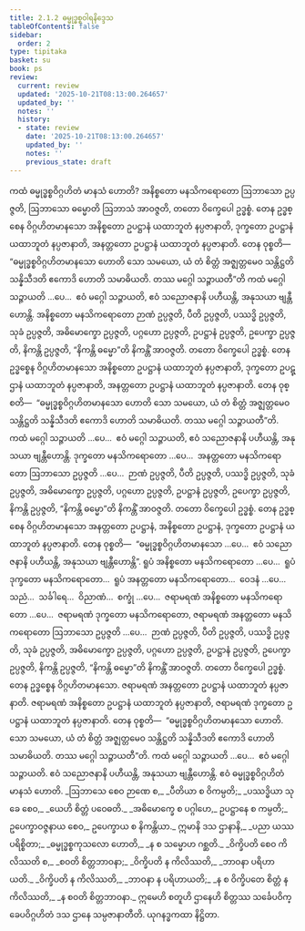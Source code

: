 ```yaml
---
title: 2.1.2 ဓမ္မုဒ္ဓစ္စဝါရနိဒ္ဒေသ
tableOfContents: false
sidebar:
  order: 2
type: tipitaka
basket: su
book: ps
review:
  current: review
  updated: '2025-10-21T08:13:00.264657'
  updated_by: ''
  notes: ''
  history:
  - state: review
    date: '2025-10-21T08:13:00.264657'
    updated_by: ''
    notes: ''
    previous_state: draft
---
```



<DynamicBreadcrumb />


<ReviewStatus review={frontmatter.review} showDetails={true} />

<HypothesisAnnotation frontmatter={frontmatter} />

<Division number="6" book="ps" e="ch" v="26" p="9">

<Paragraph number="1365" book="ps">
ကထံ <Emphasis>ဓမ္မုဒ္ဓစ္စဝိဂ္ဂဟိတံ မာနသံ ဟောတိ?</Emphasis> အနိစ္စတော မနသိကရောတော ဩဘာသော ဥပ္ပဇ္ဇတိ, ဩဘာသော ဓမ္မောတိ ဩဘာသံ အာဝဇ္ဇတိ, တတော ဝိက္ခေပေါ ဥဒ္ဓစ္စံ. တေန ဥဒ္ဓစ္စေန ဝိဂ္ဂဟိတမာနသော အနိစ္စတော ဥပဋ္ဌာနံ ယထာဘူတံ နပ္ပဇာနာတိ, ဒုက္ခတော ဥပဋ္ဌာနံ ယထာဘူတံ နပ္ပဇာနာတိ, အနတ္တတော ဥပဋ္ဌာနံ ယထာဘူတံ နပ္ပဇာနာတိ. တေန ဝုစ္စတိ—  “ဓမ္မုဒ္ဓစ္စဝိဂ္ဂဟိတမာနသော ဟောတိ သော သမယော, ယံ တံ စိတ္တံ အဇ္ဈတ္တမေဝ သန္တိဋ္ဌတိ သန္နိသီဒတိ ဧကောဒိ ဟောတိ သမာဓိယတိ. <Emphasis>တဿ မဂ္ဂေါ သဉ္ဇာယတီ”</Emphasis>တိ ကထံ မဂ္ဂေါ သဉ္ဇာယတိ …ပေ…  ဧဝံ မဂ္ဂေါ သဉ္ဇာယတိ, ဧဝံ သညောဇနာနိ ပဟီယန္တိ, အနုသယာ ဗျန္တီဟောန္တိ.
</Paragraph>

<Paragraph number="1366" book="ps">
အနိစ္စတော မနသိကရောတော ဉာဏံ ဥပ္ပဇ္ဇတိ, ပီတိ ဥပ္ပဇ္ဇတိ, ပဿဒ္ဓိ ဥပ္ပဇ္ဇတိ, သုခံ ဥပ္ပဇ္ဇတိ, အဓိမောက္ခော ဥပ္ပဇ္ဇတိ, ပဂ္ဂဟော ဥပ္ပဇ္ဇတိ, ဥပဋ္ဌာနံ ဥပ္ပဇ္ဇတိ, ဥပေက္ခာ ဥပ္ပဇ္ဇတိ, နိကန္တိ ဥပ္ပဇ္ဇတိ, “နိကန္တိ ဓမ္မော”တိ နိကန္တိံ အာဝဇ္ဇတိ. တတော ဝိက္ခေပေါ ဥဒ္ဓစ္စံ. တေန ဥဒ္ဓစ္စေန ဝိဂ္ဂဟိတမာနသော အနိစ္စတော ဥပဋ္ဌာနံ ယထာဘူတံ နပ္ပဇာနာတိ, ဒုက္ခတော ဥပဋ္ဌာနံ ယထာဘူတံ နပ္ပဇာနာတိ, အနတ္တတော ဥပဋ္ဌာနံ ယထာဘူတံ နပ္ပဇာနာတိ. တေန ဝုစ္စတိ—  “ဓမ္မုဒ္ဓစ္စဝိဂ္ဂဟိတမာနသော ဟောတိ သော သမယော, ယံ တံ စိတ္တံ အဇ္ဈတ္တမေဝ သန္တိဋ္ဌတိ သန္နိသီဒတိ ဧကောဒိ ဟောတိ သမာဓိယတိ. <Emphasis>တဿ မဂ္ဂေါ သဉ္ဇာယတီ</Emphasis>”တိ. ကထံ မဂ္ဂေါ သဉ္ဇာယတိ …ပေ…  ဧဝံ မဂ္ဂေါ သဉ္ဇာယတိ, ဧဝံ သညောဇနာနိ ပဟီယန္တိ, အနုသယာ ဗျန္တီဟောန္တိ.
</Paragraph>

<Paragraph number="1367" book="ps">
ဒုက္ခတော မနသိကရောတော …ပေ…  အနတ္တတော မနသိကရောတော ဩဘာသော ဥပ္ပဇ္ဇတိ …ပေ…  ဉာဏံ ဥပ္ပဇ္ဇတိ, ပီတိ ဥပ္ပဇ္ဇတိ, ပဿဒ္ဓိ ဥပ္ပဇ္ဇတိ, သုခံ ဥပ္ပဇ္ဇတိ, အဓိမောက္ခော ဥပ္ပဇ္ဇတိ, ပဂ္ဂဟော ဥပ္ပဇ္ဇတိ, ဥပဋ္ဌာနံ ဥပ္ပဇ္ဇတိ, ဥပေက္ခာ ဥပ္ပဇ္ဇတိ, နိကန္တိ ဥပ္ပဇ္ဇတိ, “နိကန္တိ ဓမ္မော”တိ နိကန္တိံ အာဝဇ္ဇတိ. တတော ဝိက္ခေပေါ ဥဒ္ဓစ္စံ. တေန ဥဒ္ဓစ္စေန ဝိဂ္ဂဟိတမာနသော အနတ္တတော ဥပဋ္ဌာနံ, အနိစ္စတော ဥပဋ္ဌာနံ, ဒုက္ခတော ဥပဋ္ဌာနံ ယထာဘူတံ နပ္ပဇာနာတိ. တေန ဝုစ္စတိ—  “ဓမ္မုဒ္ဓစ္စဝိဂ္ဂဟိတမာနသော …ပေ…  ဧဝံ သညောဇနာနိ ပဟီယန္တိ, အနုသယာ ဗျန္တီဟောန္တိ”.
</Paragraph>

<Paragraph number="1368" book="ps">
ရူပံ အနိစ္စတော မနသိကရောတော …ပေ…  ရူပံ ဒုက္ခတော မနသိကရောတော…  ရူပံ အနတ္တတော မနသိကရောတော…  ဝေဒနံ …ပေ…  သညံ…  သင်္ခါရေ…  ဝိညာဏံ…  စက္ခုံ …ပေ…  ဇရာမရဏံ အနိစ္စတော မနသိကရောတော …ပေ…  ဇရာမရဏံ ဒုက္ခတော မနသိကရောတော, ဇရာမရဏံ အနတ္တတော မနသိကရောတော ဩဘာသော ဥပ္ပဇ္ဇတိ …ပေ…  ဉာဏံ ဥပ္ပဇ္ဇတိ, ပီတိ ဥပ္ပဇ္ဇတိ, ပဿဒ္ဓိ ဥပ္ပဇ္ဇတိ, သုခံ ဥပ္ပဇ္ဇတိ, အဓိမောက္ခော ဥပ္ပဇ္ဇတိ, ပဂ္ဂဟော ဥပ္ပဇ္ဇတိ, ဥပဋ္ဌာနံ ဥပ္ပဇ္ဇတိ, ဥပေက္ခာ ဥပ္ပဇ္ဇတိ, နိကန္တိ ဥပ္ပဇ္ဇတိ, “နိကန္တိ ဓမ္မော”တိ နိကန္တိံ အာဝဇ္ဇတိ. တတော ဝိက္ခေပေါ ဥဒ္ဓစ္စံ. တေန ဥဒ္ဓစ္စေန ဝိဂ္ဂဟိတမာနသော. ဇရာမရဏံ အနတ္တတော ဥပဋ္ဌာနံ ယထာဘူတံ နပ္ပဇာနာတိ. ဇရာမရဏံ အနိစ္စတော ဥပဋ္ဌာနံ ယထာဘူတံ နပ္ပဇာနာတိ, ဇရာမရဏံ ဒုက္ခတော ဥပဋ္ဌာနံ ယထာဘူတံ နပ္ပဇာနာတိ. တေန ဝုစ္စတိ—  “ဓမ္မုဒ္ဓစ္စဝိဂ္ဂဟိတမာနသော ဟောတိ. သော သမယော, ယံ တံ စိတ္တံ အဇ္ဈတ္တမေဝ သန္တိဋ္ဌတိ သန္နိသီဒတိ ဧကောဒိ ဟောတိ သမာဓိယတိ. <Emphasis>တဿ မဂ္ဂေါ သဉ္ဇာယတီ</Emphasis>”တိ. ကထံ မဂ္ဂေါ သဉ္ဇာယတိ …ပေ…  ဧဝံ မဂ္ဂေါ သဉ္ဇာယတိ. ဧဝံ သညောဇနာနိ ပဟီယန္တိ, အနုသယာ ဗျန္တီဟောန္တိ. ဧဝံ ဓမ္မုဒ္ဓစ္စဝိဂ္ဂဟိတံ မာနသံ ဟောတိ.
</Paragraph>

</Division>
<Division number="7" book="ps" e="ch" v="26" p="10">

<Paragraph number="1369" type="verses" book="ps">
_ဩဘာသေ စေဝ ဉာဏေ စ,_  
_ပီတိယာ စ ဝိကမ္ပတိ;_  
_ပဿဒ္ဓိယာ သုခေ စေဝ,_  
_ယေဟိ စိတ္တံ ပဝေဓတိ._  

</Paragraph>

<Paragraph number="1370" book="ps">
_အဓိမောက္ခေ စ ပဂ္ဂါဟေ,_  
ဥပဋ္ဌာနေ စ ကမ္ပတိ;_  
ဥပေက္ခာဝဇ္ဇနာယ စေဝ,_  
ဥပေက္ခာယ စ နိကန္တိယာ._  

</Paragraph>

<Paragraph number="1371" type="verses" book="ps">
ဣမာနိ ဒသ ဌာနာနိ,_  
_ပညာ ယဿ ပရိစ္စိတာ;_  
_ဓမ္မုဒ္ဓစ္စကုသလော ဟောတိ,_  
_န စ သမ္မောဟ ဂစ္ဆတိ._  

</Paragraph>

<Paragraph number="1372" type="verses" book="ps">
_ဝိက္ခိပတိ စေဝ ကိလိဿတိ စ,_  
_စဝတိ စိတ္တဘာဝနာ;_  
_ဝိက္ခိပတိ န ကိလိဿတိ,_  
_ဘာဝနာ ပရိဟာယတိ._  

</Paragraph>

<Paragraph number="1373" type="verses" book="ps">
_ဝိက္ခိပတိ န ကိလိဿတိ,_  
_ဘာဝနာ န ပရိဟာယတိ;_  
_န စ ဝိက္ခိပတေ စိတ္တံ န ကိလိဿတိ,_  
_န စဝတိ စိတ္တဘာဝနာ._  

</Paragraph>

<Paragraph number="1374" book="ps">
ဣမေဟိ စတူဟိ ဌာနေဟိ စိတ္တဿ သင်္ခေပဝိက္ခေပဝိဂ္ဂဟိတံ ဒသ ဌာနေ သမ္ပဇာနာတီတိ.

</Paragraph>
</Division>

<Paragraph number="1375" type="center" book="ps">
ယုဂနဒ္ဓကထာ နိဋ္ဌိတာ.
</Paragraph>